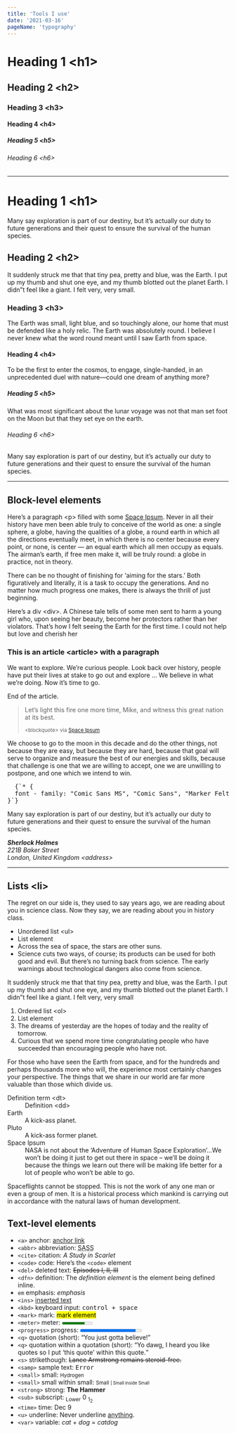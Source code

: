 ```yaml
---
title: 'Tools I use'
date: '2021-03-16'
pageName: 'typography'
---
```


<!-- ❗️ PAGE FOR TYPOGRAPHY STYLES TESTING -->

# Heading 1 &lt;h1&gt;

## Heading 2 &lt;h2&gt;

### Heading 3 &lt;h3&gt;

#### Heading 4 &lt;h4&gt;

##### Heading 5 &lt;h5&gt;

###### Heading 6 &lt;h6&gt;

---

# Heading 1 &lt;h1&gt;

Many say exploration is part of our destiny, but it’s actually our duty to future generations and their quest to ensure the survival of the human species.

## Heading 2 &lt;h2&gt;

It suddenly struck me that that tiny pea, pretty and blue, was the Earth. I put up my thumb and shut one eye, and my thumb blotted out the planet Earth. I didn”t feel like a giant. I felt very, very small.

### Heading 3 &lt;h3&gt;

The Earth was small, light blue, and so touchingly alone, our home that must be defended like a holy relic. The Earth was absolutely round. I believe I never knew what the word round meant until I saw Earth from space.

#### Heading 4 &lt;h4&gt;

To be the first to enter the cosmos, to engage, single-handed, in an unprecedented duel with nature—could one dream of anything more?

##### Heading 5 &lt;h5&gt;

What was most significant about the lunar voyage was not that man set foot on the Moon but that they set eye on the earth.

###### Heading 6 &lt;h6&gt;

Many say exploration is part of our destiny, but it’s actually our duty to future generations and their quest to ensure the survival of the human species.

---

## Block-level elements

Here’s a paragraph &lt;p&gt; filled with some [Space Ipsum](http://spaceipsum.com/). Never in all their history have men been able truly to conceive of the world as one: a single sphere, a globe, having the qualities of a globe, a round earth in which all the directions eventually meet, in which there is no center because every point, or none, is center — an equal earth which all men occupy as equals. The airman’s earth, if free men make it, will be truly round: a globe in practice, not in theory.

There can be no thought of finishing for ‘aiming for the stars.’ Both figuratively and literally, it is a task
to occupy the generations. And no matter how much progress one makes, there is always the thrill of just
beginning.

<div>
  Here’s a div &lt;div&gt;. A Chinese tale tells of some men sent to harm a young girl who, upon seeing her
  beauty, become her protectors rather than her violators. That’s how I felt seeing the Earth for the first
  time. I could not help but love and cherish her
</div>

<article>
  <h3>This is an article &lt;article&gt; with a paragraph</h3>
  <p>
    We want to explore. We’re curious people. Look back over history, people have put their lives at stake to
    go out and explore … We believe in what we’re doing. Now it’s time to go.
  </p>
  <p>End of the article.</p>
</article>

<blockquote>
  <p>Let’s light this fire one more time, Mike, and witness this great nation at its best.</p>
  <small>
    &lt;blockquote&gt; via <a href="http://spaceipsum.com/">Space Ipsum</a>
  </small>
</blockquote>

We choose to go to the moon in this decade and do the other things, not because they are easy, but because
they are hard, because that goal will serve to organize and measure the best of our energies and skills,
because that challenge is one that we are willing to accept, one we are unwilling to postpone, and one which
we intend to win.

<pre>
  {`* {
  font - family: "Comic Sans MS", "Comic Sans", "Marker Felt" !important;
}`}
</pre>

Many say exploration is part of our destiny, but it’s actually our duty to future generations and their quest
to ensure the survival of the human species.

<address>
  <strong>Sherlock Holmes</strong>
  <br />
  221B Baker Street
  <br />
  London, United Kingdom &lt;address&gt;
</address>

<hr />

## Lists &lt;li&gt;

The regret on our side is, they used to say years ago, we are reading about you in science class. Now they
say, we are reading about you in history class.

- Unordered list &lt;ul&gt;
- List element
- Across the sea of space, the stars are other suns.
- Science cuts two ways, of course; its products can be used for both good and evil. But there’s no turning
  back from science. The early warnings about technological dangers also come from science.

It suddenly struck me that that tiny pea, pretty and blue, was the Earth. I put up my thumb and shut one eye,
and my thumb blotted out the planet Earth. I didn”t feel like a giant. I felt very, very small

1.  Ordered list &lt;ol&gt;
2.  List element
3.  The dreams of yesterday are the hopes of today and the reality of tomorrow.
4.  Curious that we spend more time congratulating people who have succeeded than encouraging people who have not.

For those who have seen the Earth from space, and for the hundreds and perhaps thousands more who will, the
experience most certainly changes your perspective. The things that we share in our world are far more
valuable than those which divide us.

<dl>
  <dt>Definition term &lt;dt&gt;</dt>
  <dd>Definition &lt;dd&gt;</dd>
  <dt>Earth</dt>
  <dd>A kick-ass planet.</dd>
  <dt>Pluto</dt>
  <dd>A kick-ass former planet.</dd>
  <dt>Space Ipsum</dt>
  <dd>
    NASA is not about the ‘Adventure of Human Space Exploration’…We won’t be doing it just to get out there in
    space – we’ll be doing it because the things we learn out there will be making life better for a lot of
    people who won’t be able to go.
  </dd>
</dl>

Spaceflights cannot be stopped. This is not the work of any one man or even a group of men. It is a historical
process which mankind is carrying out in accordance with the natural laws of human development.

## Text-level elements

- `<a>` anchor: [anchor link](#)
- `<abbr>` abbreviation: <abbr title="'Syntactically">SASS</abbr>
- `<cite>` citation: <cite>A Study in Scarlet</cite>
- `<code>` code: Here’s the `<code>` element
- `<del>` deleted text: <del>Episodes I, II, III</del>
- `<dfn>` definition: The <dfn>definition element</dfn> is the element being defined inline.
- `em` emphasis: <em>emphasis</em>
- `<ins>` <ins>inserted text</ins>
- `<kbd>` keyboard input: <kbd>control + space</kbd>
- `<mark>` mark: <mark>mark element</mark>
- `<meter>` meter: <meter value="423" min="200" max="500">awesomeness</meter>
- `<progress>` progress: <progress value="90" max="100">70 %</progress>
- `<q>` quotation (short): <q>You just gotta believe!</q>
- `<q>` quotation within a quotation (short): <q>Yo dawg, I heard you like quotes so I put <q>this quote</q> within this quote.</q>
- `<s>` strikethough: <s>Lance Armstrong remains steroid-free.</s>
- `<samp>` sample text: <samp>Error</samp>
- `<small>` small: <small>Hydrogen</small>
- `<small>` small within small: <small>Small <small>| Small inside Small</small></small>
- `<strong>` strong: <strong>The Hammer</strong>
- `<sub>` subscript: <sub>Lower</sub> 0 <sub>1<sub>2</sub></sub>
- `<time>` time: <time dateTime="1985-12-09 19:00">Dec 9</time>
- `<u>` underline: Never underline <u>anything</u>.
- `<var>` variable: <var>cat</var> + <var>dog</var> = <var>catdog</var>
